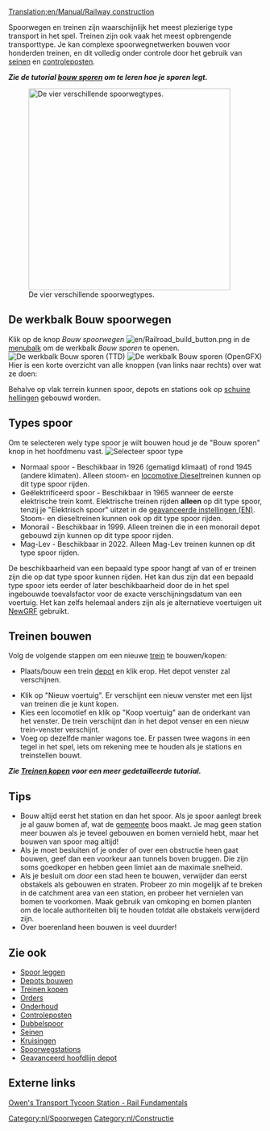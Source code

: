 [[Translation:en/Manual/Railway construction]]
{{nl/Inhoudsopgave}}

Spoorwegen en treinen zijn waarschijnlijk het meest plezierige type transport in het spel. Treinen zijn ook vaak het meest opbrengende transporttype. Je kan complexe spoorwegnetwerken bouwen voor honderden treinen, en dit volledig onder controle door het gebruik van [[nl/Manual/Seinen|seinen]] en [[nl/Manual/Controleposten|controleposten]].

'''''Zie de tutorial [[nl/Manual/Bouw sporen|bouw sporen]] om te leren hoe je sporen legt.'''''


[[File:en/4 Types of railway.png|thumb|none|400px|De vier verschillende spoorwegtypes.]]

== De werkbalk Bouw spoorwegen ==
Klik op de knop ''Bouw spoorwegen'' [[File:en/Railroad build button.png]] in de [[nl/Manual/Spelinterface#de-menubalk|menubalk]] om de werkbalk ''Bouw sporen'' te openen.
[[File:en/Railroad ConstructionTTD.png|none|frame|De werkbalk ''Bouw sporen'' (TTD)]]
[[File:nl/Bouw spoorwegen.png|none|frame|De werkbalk ''Bouw sporen'' (OpenGFX)]]
Hier is een korte overzicht van alle knoppen (van links naar rechts) over wat ze doen:
{{nl/Overzicht Bouw spoorwegen werkbalk}}

Behalve op vlak terrein kunnen spoor, depots en stations ook op [[nl/Archive/Manual/Settings/Bouwen op hellingen|schuine hellingen]] gebouwd worden.

==Types spoor==
Om te selecteren wely type spoor je wilt bouwen houd je de "Bouw sporen" knop in het hoofdmenu vast.
[[File:en/Openttd-rail1.png|none|frame|Selecteer spoor type]]
* Normaal spoor - Beschikbaar in 1926 (gematigd klimaat) of rond 1945 (andere klimaten). Alleen stoom- en [https://www.wikipedia.org/wiki/Diesel locomotive Diesel]treinen kunnen op dit type spoor rijden.
* Geëlektrificeerd spoor - Beschikbaar in 1965 wanneer de eerste elektrische trein komt. Elektrische treinen rijden '''alleen''' op dit type spoor, tenzij je "Elektrisch spoor" uitzet in de [[en/Archive/Manual/Settings/Advanced Settings|geavanceerde instellingen (EN)]]. Stoom- en dieseltreinen kunnen ook op dit type spoor rijden.
* Monorail - Beschikbaar in 1999. Alleen treinen die in een monorail depot gebouwd zijn kunnen op dit type spoor rijden.
* Mag-Lev - Beschikbaar in 2022. Alleen Mag-Lev treinen kunnen op dit type spoor rijden.

De beschikbaarheid van een bepaald type spoor hangt af van of er treinen zijn die op dat type spoor kunnen rijden. Het kan dus zijn dat een bepaald type spoor iets eerder of later beschikbaarheid door de in het spel ingebouwde toevalsfactor voor de exacte verschijningsdatum van een voertuig. Het kan zelfs helemaal anders zijn als je alternatieve voertuigen uit [[nl/Manual/NewGRF|NewGRF]] gebruikt.

==Treinen bouwen==
Volg de volgende stappen om een nieuwe [[nl/Manual/Treinen|trein]] te bouwen/kopen:
*Plaats/bouw een trein [[nl/Manual/Depots|depot]] en klik erop. Het depot venster zal verschijnen.

*Klik op "Nieuw voertuig". Er verschijnt een nieuw venster met een lijst van treinen die je kunt kopen.
*Kies een locomotief en klik op "Koop voertuig" aan de onderkant van het venster. De trein verschijnt dan in het depot venser en een nieuw trein-venster verschijnt.
*Voeg op dezelfde manier wagons toe. Er passen twee wagons in een tegel in het spel, iets om rekening mee te houden als je stations en treinstellen bouwt.


'''''Zie [[nl/Manual/Treinen kopen en verkopen|Treinen kopen]] voor een meer gedetailleerde tutorial.'''''

==Tips==
* Bouw altijd eerst het station en dan het spoor. Als je spoor aanlegt breek je al gauw bomen af, wat de [[en/Manual/Local authority|gemeente]] boos maakt. Je mag geen station meer bouwen als je teveel gebouwen en bomen vernield hebt, maar het bouwen van spoor mag altijd!
* Als je moet besluiten of je onder of over een obstructie heen gaat bouwen, geef dan een voorkeur aan tunnels boven bruggen. Die zijn soms goedkoper en hebben geen limiet aan de maximale snelheid.
* Als je besluit om ''door'' een stad heen te bouwen, verwijder dan eerst obstakels als gebouwen en straten. Probeer zo min mogelijk af te breken in de catchment area van een station, en probeer het vernielen van bomen te voorkomen. Maak gebruik van omkoping en bomen planten om de locale authoriteiten blij te houden totdat alle obstakels verwijderd zijn.
* Over boerenland heen bouwen is veel duurder!

==Zie ook==
*[[nl/Manual/Bouw sporen|Spoor leggen]]
*[[nl/Manual/Depots bouwen|Depots bouwen]]
*[[nl/Manual/Treinen kopen en verkopen|Treinen kopen]]
*[[nl/Manual/Orders|Orders]]
*[[nl/Manual/Onderhoud|Onderhoud]]
*[[nl/Manual/Controleposten|Controleposten]]
*[[nl/Community/Dubbelspoor|Dubbelspoor]]
*[[nl/Manual/Seinen|Seinen]]
*[[nl/Community/Junctionary/Main Page|Kruisingen]]
*[[nl/Manual/Spoorwegstation|Spoorwegstations]]
*[[nl/Manual/Depots bouwen#geavanceerde-depot-opstellingen|Geavanceerd hoofdlijn depot]]

==Externe links==
[http://www.transporttycoon.net/rail Owen's Transport Tycoon Station - Rail Fundamentals]

[[Category:nl/Spoorwegen]]
[[Category:nl/Constructie]]